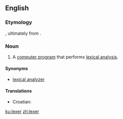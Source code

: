 ==English==
{{wikipedia}}
===Etymology===
{{suffix|lex|er}}, ultimately from {{term|lexical}}.

===Noun===
{{en-noun}}

# {{computing}} A [[computer program]] that performs [[lexical analysis]].

====Synonyms====
* [[lexical analyzer]]

====Translations====
{{trans-top|computer program}}
*Croatian: {{t|hr|lekser|m}}
{{trans-mid}}
{{trans-bottom}}

[[ku:lexer]]
[[zh:lexer]]